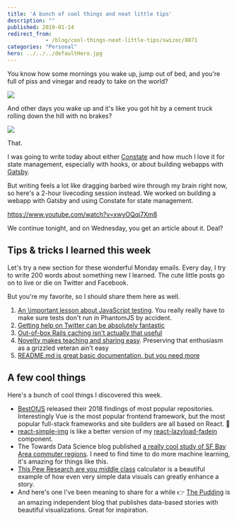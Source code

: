 ```yaml
---
title: 'A bunch of cool things and neat little tips'
description: ""
published: 2019-01-14
redirect_from: 
            - /blog/cool-things-neat-little-tips/swizec/8871
categories: "Personal"
hero: ../../../defaultHero.jpg
---
```

You know how some mornings you wake up, jump out of bed, and you're full of piss and vinegar and ready to take on the world?



![](./img/media-GdLU30LovMpig-giphy.gif)



And other days you wake up and it's like you got hit by a cement truck rolling down the hill with no brakes?



![](./img/media-d0THNFbZHEV4k-giphy.gif)



That.



I was going to write today about either [Constate](https://github.com/diegohaz/constate) and how much I love it for state management, especially with hooks, or about building webapps with [Gatsby](https://github.com/gatsbyjs/gatsby).



But writing feels a lot like dragging barbed wire through my brain right now, so here's a 2-hour livecoding session instead. We worked on building a webapp with Gatsby and using Constate for state management.



https://www.youtube.com/watch?v=xwyOQqi7Xm8



We continue tonight, and on Wednesday, you get an article about it. Deal?



## Tips & tricks I learned this week



Let's try a new section for these wonderful Monday emails. Every day, I try to write 200 words about something new I learned. The cute little posts go on to live or die on Twitter and Facebook.



But you're my favorite, so I should share them here as well.



1. [An \\important lesson about JavaScript testing](https://twitter.com/Swizec/status/1082551586696491008). You really really have to make sure tests don't run in PhantomJS by accident.
2. [Getting help on Twitter can be absolutely fantastic](https://twitter.com/Swizec/status/1082918465537695744)
3. [Out-of-box Rails caching isn't actually that useful](https://twitter.com/Swizec/status/1083634802194972672)
4. [Novelty makes teaching and sharing easy](https://twitter.com/Swizec/status/1084291659829936129). Preserving that enthusiasm as a grizzled veteran ain't easy
5. [README.md is great basic documentation, but you need more](https://twitter.com/Swizec/status/1084698389797695488)



## A few cool things



Here's a bunch of cool things I discovered this week.



- [BestOfJS](https://risingstars.js.org/2018/en/) released their 2018 findings of most popular repositories. Interestingly Vue is the most popular frontend framework, but the most popular full-stack frameworks and site builders are all based on React. 🤔
- [react-simple-img](https://github.com/bluebill1049/react-simple-img) is like a better version of my [react-lazyload-fadein](https://github.com/Swizec/react-lazyload-fadein) component.
- The Towards Data Science blog published [a really cool study of SF Bay Area commuter regions](https://towardsdatascience.com/how-does-the-bay-area-commute-22f45e00419e?gi=a507c2eb50ff). I need to find time to do more machine learning, it's amazing for things like this.
- [This Pew Research are you middle class](http://www.pewresearch.org/fact-tank/2018/09/06/are-you-in-the-american-middle-class/) calculator is a beautiful example of how even very simple data visuals can greatly enhance a story.
- And here's one I've been meaning to share for a while 👉 [The Pudding](https://pudding.cool/) is an amazing independent blog that publishes data-based stories with beautiful visualizations. Great for inspiration.